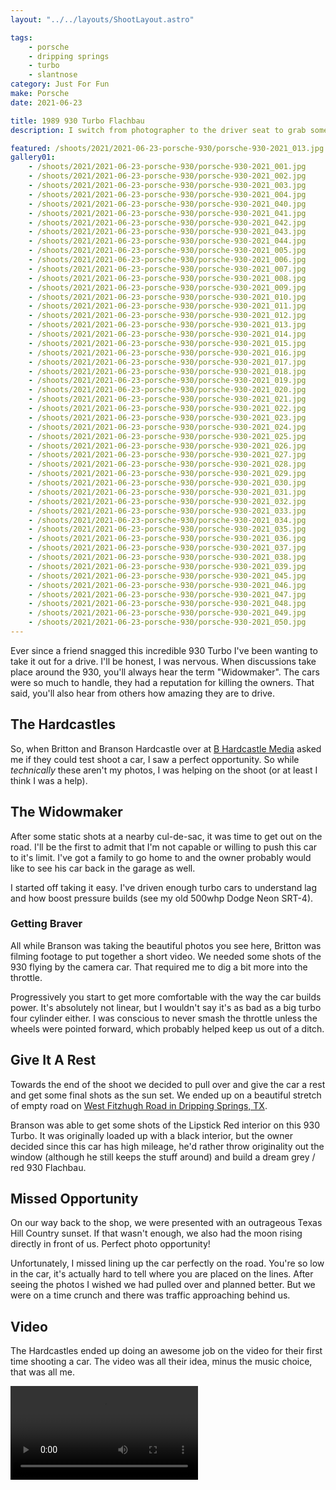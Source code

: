 ```yaml
---
layout: "../../layouts/ShootLayout.astro"

tags:
    - porsche
    - dripping springs
    - turbo
    - slantnose
category: Just For Fun
make: Porsche
date: 2021-06-23

title: 1989 930 Turbo Flachbau
description: I switch from photographer to the driver seat to grab some rolling shots of a Porsche 930 Turbo.

featured: /shoots/2021/2021-06-23-porsche-930/porsche-930-2021_013.jpg
gallery01:
    - /shoots/2021/2021-06-23-porsche-930/porsche-930-2021_001.jpg
    - /shoots/2021/2021-06-23-porsche-930/porsche-930-2021_002.jpg
    - /shoots/2021/2021-06-23-porsche-930/porsche-930-2021_003.jpg
    - /shoots/2021/2021-06-23-porsche-930/porsche-930-2021_004.jpg
    - /shoots/2021/2021-06-23-porsche-930/porsche-930-2021_040.jpg
    - /shoots/2021/2021-06-23-porsche-930/porsche-930-2021_041.jpg
    - /shoots/2021/2021-06-23-porsche-930/porsche-930-2021_042.jpg
    - /shoots/2021/2021-06-23-porsche-930/porsche-930-2021_043.jpg
    - /shoots/2021/2021-06-23-porsche-930/porsche-930-2021_044.jpg
    - /shoots/2021/2021-06-23-porsche-930/porsche-930-2021_005.jpg
    - /shoots/2021/2021-06-23-porsche-930/porsche-930-2021_006.jpg
    - /shoots/2021/2021-06-23-porsche-930/porsche-930-2021_007.jpg
    - /shoots/2021/2021-06-23-porsche-930/porsche-930-2021_008.jpg
    - /shoots/2021/2021-06-23-porsche-930/porsche-930-2021_009.jpg
    - /shoots/2021/2021-06-23-porsche-930/porsche-930-2021_010.jpg
    - /shoots/2021/2021-06-23-porsche-930/porsche-930-2021_011.jpg
    - /shoots/2021/2021-06-23-porsche-930/porsche-930-2021_012.jpg
    - /shoots/2021/2021-06-23-porsche-930/porsche-930-2021_013.jpg
    - /shoots/2021/2021-06-23-porsche-930/porsche-930-2021_014.jpg
    - /shoots/2021/2021-06-23-porsche-930/porsche-930-2021_015.jpg
    - /shoots/2021/2021-06-23-porsche-930/porsche-930-2021_016.jpg
    - /shoots/2021/2021-06-23-porsche-930/porsche-930-2021_017.jpg
    - /shoots/2021/2021-06-23-porsche-930/porsche-930-2021_018.jpg
    - /shoots/2021/2021-06-23-porsche-930/porsche-930-2021_019.jpg
    - /shoots/2021/2021-06-23-porsche-930/porsche-930-2021_020.jpg
    - /shoots/2021/2021-06-23-porsche-930/porsche-930-2021_021.jpg
    - /shoots/2021/2021-06-23-porsche-930/porsche-930-2021_022.jpg
    - /shoots/2021/2021-06-23-porsche-930/porsche-930-2021_023.jpg
    - /shoots/2021/2021-06-23-porsche-930/porsche-930-2021_024.jpg
    - /shoots/2021/2021-06-23-porsche-930/porsche-930-2021_025.jpg
    - /shoots/2021/2021-06-23-porsche-930/porsche-930-2021_026.jpg
    - /shoots/2021/2021-06-23-porsche-930/porsche-930-2021_027.jpg
    - /shoots/2021/2021-06-23-porsche-930/porsche-930-2021_028.jpg
    - /shoots/2021/2021-06-23-porsche-930/porsche-930-2021_029.jpg
    - /shoots/2021/2021-06-23-porsche-930/porsche-930-2021_030.jpg
    - /shoots/2021/2021-06-23-porsche-930/porsche-930-2021_031.jpg
    - /shoots/2021/2021-06-23-porsche-930/porsche-930-2021_032.jpg
    - /shoots/2021/2021-06-23-porsche-930/porsche-930-2021_033.jpg
    - /shoots/2021/2021-06-23-porsche-930/porsche-930-2021_034.jpg
    - /shoots/2021/2021-06-23-porsche-930/porsche-930-2021_035.jpg
    - /shoots/2021/2021-06-23-porsche-930/porsche-930-2021_036.jpg
    - /shoots/2021/2021-06-23-porsche-930/porsche-930-2021_037.jpg
    - /shoots/2021/2021-06-23-porsche-930/porsche-930-2021_038.jpg
    - /shoots/2021/2021-06-23-porsche-930/porsche-930-2021_039.jpg
    - /shoots/2021/2021-06-23-porsche-930/porsche-930-2021_045.jpg
    - /shoots/2021/2021-06-23-porsche-930/porsche-930-2021_046.jpg
    - /shoots/2021/2021-06-23-porsche-930/porsche-930-2021_047.jpg
    - /shoots/2021/2021-06-23-porsche-930/porsche-930-2021_048.jpg
    - /shoots/2021/2021-06-23-porsche-930/porsche-930-2021_049.jpg
    - /shoots/2021/2021-06-23-porsche-930/porsche-930-2021_050.jpg
---
```



Ever since a friend snagged this incredible 930 Turbo I've been wanting to take it out for a drive. I'll be honest, I was nervous. When discussions take place around the 930, you'll always hear the term "Widowmaker". The cars were so much to handle, they had a reputation for killing the owners. That said, you'll also hear from others how amazing they are to drive.

## The Hardcastles

So, when Britton and Branson Hardcastle over at [B Hardcastle Media](https://www.bhardcastle.com/) asked me if they could test shoot a car, I saw a perfect opportunity. So while _technically_ these aren't my photos, I was helping on the shoot (or at least I think I was a help).

## The Widowmaker

After some static shots at a nearby cul-de-sac, it was time to get out on the road. I'll be the first to admit that I'm not capable or willing to push this car to it's limit. I've got a family to go home to and the owner probably would like to see his car back in the garage as well.

I started off taking it easy. I've driven enough turbo cars to understand lag and how boost pressure builds (see my old 500whp Dodge Neon SRT-4).

### Getting Braver

All while Branson was taking the beautiful photos you see here, Britton was filming footage to put together a short video. We needed some shots of the 930 flying by the camera car. That required me to dig a bit more into the throttle.

Progressively you start to get more comfortable with the way the car builds power. It's absolutely not linear, but I wouldn't say it's as bad as a big turbo four cylinder either. I was conscious to never smash the throttle unless the wheels were pointed forward, which probably helped keep us out of a ditch.

## Give It A Rest

Towards the end of the shoot we decided to pull over and give the car a rest and get some final shots as the sun set. We ended up on a beautiful stretch of empty road on [West Fitzhugh Road in Dripping Springs, TX](https://goo.gl/maps/tA78JHiVg4dXSwHp8).

Branson was able to get some shots of the Lipstick Red interior on this 930 Turbo. It was originally loaded up with a black interior, but the owner decided since this car has high mileage, he'd rather throw originality out the window (although he still keeps the stuff around) and build a dream grey / red 930 Flachbau.

## Missed Opportunity

On our way back to the shop, we were presented with an outrageous Texas Hill Country sunset. If that wasn't enough, we also had the moon rising directly in front of us. Perfect photo opportunity!

Unfortunately, I missed lining up the car perfectly on the road. You're so low in the car, it's actually hard to tell where you are placed on the lines. After seeing the photos I wished we had pulled over and planned better. But we were on a time crunch and there was traffic approaching behind us.

## Video

The Hardcastles ended up doing an awesome job on the video for their first time shooting a car. The video was all their idea, minus the music choice, that was all me.

<Video src="/shoots/2021/2021-06-23-porsche-930/1989-porsche-930-turbo-flachbau.mp4" />

## Conclusion

I've had plenty of opportunities to drive 60's and 70's air cooled Porsches. I really do enjoy them. As good as they are, this car is just perfection. I love the styling, the widebody and the drama of the turbo flat-6.
